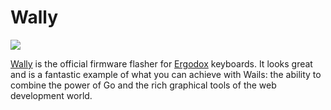# Wally

<p style={{ "text-align": "center" }}>
  <img src={require("@site/static/img/showcase/wally.webp").default} />
  <br />
</p>

[Wally](https://ergodox-ez.com/pages/wally) is the official firmware flasher for [Ergodox](https://ergodox-ez.com/) keyboards. It looks great and is a fantastic example of what you can achieve with Wails: the ability to combine the power of Go and the rich graphical tools of the web development world.
